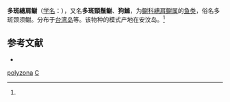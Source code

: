 {{Speciesbox
| name = 多斑繐肩鳚
| status = 
| status_system = 
| image = 
| genus = Cirripectes
| species = polyzona
| authority = (Bleeker, 1868)<ref name='id8037'>{{cite web| url =http://www.bioinfo.cn/db05/BjdwSpecies.php?action=view&id=8037| title =多斑繐肩鳚| work =《中国动物物种编目数据库》| publisher =中国科学院微生物研究所| author =中国科学院动物研究所| accessdate =2009-04-16| deadurl =yes| archiveurl =https://web.archive.org/web/20160305055711/http://www.bioinfo.cn/db05/BjdwSpecies.php?action=view&id=8037| archivedate =2016-03-05}}</ref>
}}

'''多斑繐肩鳚'''（[[学名|学名]]：{{lang|la|''Cirripectes polyzona''}}），又名'''多斑頸鬚鳚'''、'''狗鰷'''，为[[鳚科|鳚科]][[繐肩鳚属|繐肩鳚属]]的[[鱼类|鱼类]]，俗名多斑颈须鳚。分布于[[台湾岛|台湾岛]]等。该物种的模式产地在安汶岛。<ref name='id8037'/>

== 参考文献 ==
{{reflist}}
* {{TaiBNET| zh=多斑頸鬚鳚 | id=381408 | binomial=Cirripectes polyzona | authority=Bleeker, 1868 | var= | accessdate=2013-01-24}}
{{Wikispecies|Cirripectes polyzona}}
{{Taxonbar|from=Q2298672}}

[[Category:繐肩鳚属|polyzona]]
[[Category:1868年描述的魚類|C]]


{{鱸形目小作品}}